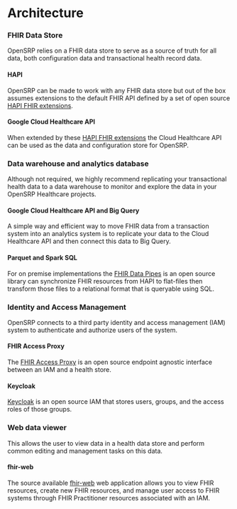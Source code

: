 # Architecture

### FHIR Data Store

OpenSRP relies on a FHIR data store to serve as a source of truth for all data, both configuration data and transactional health record data.

#### HAPI

OpenSRP can be made to work with any FHIR data store but out of the box assumes extensions to the default FHIR API defined by a set of open source [HAPI FHIR extensions](https://github.com/opensrp/hapi-fhir-opensrp-extensions).

#### Google Cloud Healthcare API

When extended by these [HAPI FHIR extensions](https://github.com/opensrp/hapi-fhir-opensrp-extensions) the Cloud Healthcare API can be used as the data and configuration store for OpenSRP.

### Data warehouse and analytics database

Although not required, we highly recommend replicating your transactional health data to a data warehouse to monitor and explore the data in your OpenSRP Healthcare projects.

#### Google Cloud Healthcare API and Big Query

A simple way and efficient way to move FHIR data from a transaction system into an analytics system is to replicate your data to the Cloud Healthcare API and then connect this data to Big Query.

#### Parquet and Spark SQL

For on premise implementations the [FHIR Data Pipes](https://github.com/google/fhir-data-pipes) is an open source library can synchronize FHIR resources from HAPI to flat-files then transform those files to a relational format that is queryable using SQL.

### Identity and Access Management

OpenSRP connects to a third party identity and access management (IAM) system to authenticate and authorize users of the system.

#### FHIR Access Proxy

The [FHIR Access Proxy](https://github.com/google/fhir-access-proxy) is an open source endpoint agnostic interface between an IAM and a health store.

#### Keycloak

[Keycloak](https://www.keycloak.org/) is an open source IAM that stores users, groups, and the access roles of those groups.

### Web data viewer

This allows the user to view data in a health data store and perform common editing and management tasks on this data.

#### fhir-web

The source available [fhir-web](https://github.com/opensrp/web) web application allows you to view FHIR resources, create new FHIR resources, and manage user access to FHIR systems through FHIR Practitioner resources associated with an IAM.
